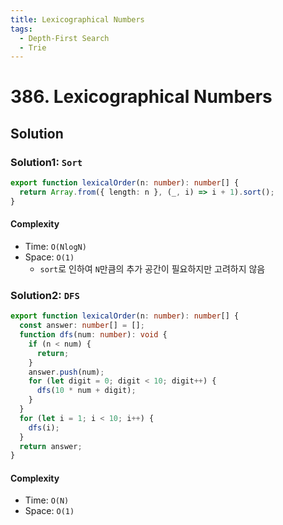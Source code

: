 ```yaml
---
title: Lexicographical Numbers
tags:
  - Depth-First Search
  - Trie
---
```


# 386. Lexicographical Numbers

<Badges>
  <LevelBadge level="medium" />
  <TopicBadge name="Depth-First Search" slug="depth-first-search" />
  <TopicBadge name="Trie" slug="trie" />
</Badges>

## Solution

### Solution1: `Sort`

```typescript filename="solution.ts" copy
export function lexicalOrder(n: number): number[] {
  return Array.from({ length: n }, (_, i) => i + 1).sort();
}
```

#### Complexity

- Time: `O(NlogN)`
- Space: `O(1)`
  - `sort`로 인하여 `N`만큼의 추가 공간이 필요하지만 고려하지 않음

### Solution2: `DFS`

```typescript filename="solution.ts" copy
export function lexicalOrder(n: number): number[] {
  const answer: number[] = [];
  function dfs(num: number): void {
    if (n < num) {
      return;
    }
    answer.push(num);
    for (let digit = 0; digit < 10; digit++) {
      dfs(10 * num + digit);
    }
  }
  for (let i = 1; i < 10; i++) {
    dfs(i);
  }
  return answer;
}
```

#### Complexity

- Time: `O(N)`
- Space: `O(1)`

<ProblemLink
  codingSite="leetcode"
  href="https://leetcode.com/problems/lexicographical-numbers"
  title="Lexicographical Numbers"
/>

